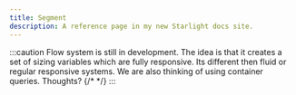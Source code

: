 ```yaml
---
title: Segment
description: A reference page in my new Starlight docs site.
---
```

:::caution
Flow system is still in development. The idea is that it creates a set of sizing variables which are fully responsive.
Its different then fluid or regular responsive systems.
We are also thinking of using container queries. Thoughts?
{/* <LoopsContact/> */}
:::

